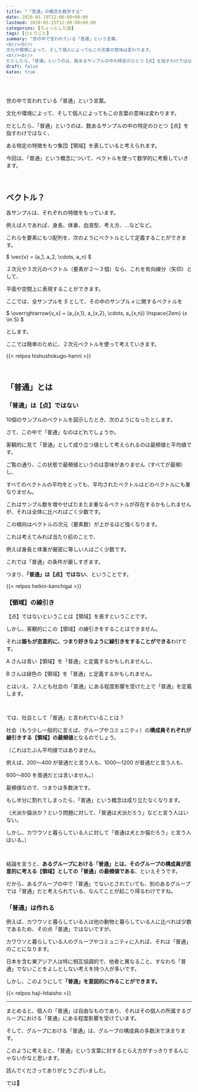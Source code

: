 ```yaml
---
title: "「普通」の概念を数学する"
date: 2020-05-19T12:00:00+09:00
lastmod: 2020-05-25T12:00:00+09:00
categories: [ちょっとした話]
tags: [ひとりごと]
summary: "世の中で言われている「普通」という言葉。
<br/><br/>
文化や環境によって、そして個人によってもこの言葉の意味は変わります。
<br/><br/>
だとしたら、「普通」というのは、数あるサンプルの中の特定のひとつ【点】を指すわけではなく、"
draft: false
katex: true
---
```


<tweet id="1260444437307625473" />

<br/>

世の中で言われている「普通」という言葉。

文化や環境によって、そして個人によってもこの言葉の意味は変わります。

だとしたら、「普通」というのは、数あるサンプルの中の特定のひとつ【点】を指すわけではなく、

ある特定の特徴をもつ集団【領域】を表していると考えられます。

今回は、「普通」という概念について、ベクトルを使って数学的に考察していきます。

<br/>

## ベクトル？

各サンプルは、それぞれの特徴をもっています。

例えば人であれば、身長、体重、血液型、考え方、…などなど。

これらを要素にもつ配列を、次のようにベクトルとして定義することができます。

$ \vec{v} = (a_1, a_2, \cdots, a_n) $

２次元や３次元のベクトル（要素が２～３個）なら、これを有向線分（矢印）として、

平面や空間上に表現することができます。

ここでは、全サンプルを $S$ として、その中のサンプル $x$ に関するベクトルを

$ \overrightarrow{v_x} = (a_{x,1}, a_{x,2}, \cdots, a_{x,n}) \hspace{2em} (x \in S) $

とします。

ここでは簡単のために、２次元ベクトルを使って考えていきます。

{{< relpos hishushokugo-hanni >}}

<br/>

## 「普通」とは

### 「普通」は【点】ではない

10個のサンプルのベクトルを図示したとき、次のようになったとします。

<postimage src="fig1" alt="図１ 10ベクトル" />

さて、この中で「普通」なのはどれでしょうか。

客観的に見て「普通」として成り立つ値として考えられるのは最頻値と平均値です。

ご覧の通り、この状態で最頻値というのは意味がありません（すべてが最頻）し、

すべてのベクトルの平均をとっても、平均されたベクトルはどのベクトルにも重なりません。

これはサンプル数を増やせばたまたま重なるベクトルが存在するかもしれませんが、それは全体に比べればごく少数です。

この傾向はベクトルの次元（要素数）が上がるほど強くなります。

これは考えてみれば当たり前のことで、

例えば身長と体重が厳密に等しい人はごく少数です。

これでは「普通」の条件が厳しすぎます。

つまり、**「普通」は【点】ではない**、ということです。

{{< relpos heikin-kanchigai >}}

### 【領域】の線引き

【点】ではないということは【領域】を表すということです。

しかし、客観的にこの【領域】の線引きをすることはできません。

それは**誰もが恣意的に、つまり好きなように線引きをすることができる**わけです。

<postimage src="fig2" alt="図２ 領域" />

A さんは青い【領域】を「普通」と定義するかもしれませんし、

B さんは緑色の【領域】を「普通」と定義するかもしれません。

とはいえ、２人とも社会の「普通」にある程度影響を受けた上で「普通」を定義します。

<br/>

では、社会として「普通」と言われていることは？

社会（もう少し一般的に言えば、グループやコミュニティ）の**構成員それぞれが線引きする【領域】の最頻値**となるのでしょう。

（これはたぶん平均値ではありません。

例えば、200～400 が普通だと言う人も、1000～1200 が普通だと言う人も、

600～800 を普通だとは言いません。）

最頻値なので、つまりは多数決です。

もし半分に割れてしまったら、「普通」という概念は成り立たなくなります。

（犬派か猫派か？という問題に対して、「普通は犬派だろう」などと言う人はいない。

しかし、カワウソと暮らしている人に対して「普通は犬とか猫だろう」と言う人はいる。）

<br/>

結論を言うと、**あるグループにおける「普通」とは、そのグループの構成員が恣意的に考える【領域】としての「普通」の最頻値である**、といえそうです。

だから、あるグループの中で「普通」でないとされていても、別のあるグループでは「普通」だと考えられている、なんてことが起こり得るわけですね。

### 「普通」は作れる

例えば、カワウソと暮らしている人は他の動物と暮らしている人に比べれば少数であるため、その点「普通」ではないですが、

カワウソと暮らしている人のグループやコミュニティに入れば、それは「普通」のことになります。

日本を含む東アジア人は特に相互協調的で、他者と異なること、すなわち「普通」でないことをよしとしない考えを持つ人が多いです。

しかし、このようにして<strong>「普通」を意図的に作ることができます。</strong>

{{< relpos haji-hitaisho >}}

---

まとめると、個人の「普通」は自由なものであり、それはその個人の所属するグループにおける「普通」にある程度影響を受けています。

そして、グループにおける「普通」は、グループの構成員の多数決で決まります。

このように考えると、「普通」という言葉に対するとらえ方がすっきりするんじゃないかなと思います。

読んでくださってありがとうございました。

では👋
